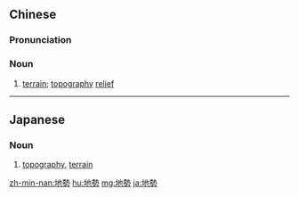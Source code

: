 {{also|地势}}
==Chinese==
{{zh-forms|s=地势}}

===Pronunciation===
{{zh-pron
|m=dìshì
|c=dei6 sai3
|mn=xm,qz,kh:tē-sè/zz:tē-sì/tp:tōe-sè
|cat=n
}}

===Noun===
{{zh-noun}}

# [[terrain]]; [[topography]] [[relief]]

{{zh-cat|Intermediate}}

----

==Japanese==
{{ja-kanjitab|ち|せい|yomi=on}}

===Noun===
{{ja-noun|ちせい}}

# [[topography]], [[terrain]]

[[zh-min-nan:地勢]]
[[hu:地勢]]
[[mg:地勢]]
[[ja:地勢]]
